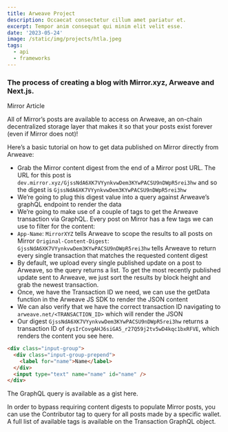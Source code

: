 ```yaml
---
title: Arweave Project
description: Occaecat consectetur cillum amet pariatur et.
excerpt: Tempor anim consequat qui minim elit velit esse.
date: '2023-05-24'
image: /static/img/projects/htla.jpeg
tags:
  - api
  - frameworks
---
```


### The process of creating a blog with Mirror.xyz, Arweave and Next.js.

<Space />

<Link href="https://dev.mirror.xyz/GjssNdA6XK7VYynkvwDem3KYwPACSU9nDWpR5rei3hw" target="_blank">
  Mirror Article
</Link>

<Space />

All of Mirror’s posts are available to access on Arweave, an on-chain decentralized storage layer that makes it so that your posts exist forever (even if Mirror does not)!

<Space />

<Space />

Here’s a basic tutorial on how to get data published on Mirror directly from Arweave:

<Space />

- Grab the Mirror content digest from the end of a Mirror post URL. The URL for this post is `dev.mirror.xyz/GjssNdA6XK7VYynkvwDem3KYwPACSU9nDWpR5rei3hw` and so the digest is `GjssNdA6XK7VYynkvwDem3KYwPACSU9nDWpR5rei3hw`
- We’re going to plug this digest value into a query against Arweave’s graphQL endpoint to render the data
- We’re going to make use of a couple of tags to get the Arweave transaction via GraphQL. Every post on Mirror has a few tags we can use to filter for the content:
- `App-Name`: `MirrorXYZ` tells Arweave to scope the results to all posts on Mirror
  `Original-Content-Digest`: `GjssNdA6XK7VYynkvwDem3KYwPACSU9nDWpR5rei3hw` tells Arweave to return every single transaction that matches the requested content digest
- By default, we upload every single published update on a post to Arweave, so the query returns a list. To get the most recently published update sent to Arweave, we just sort the results by block height and grab the newest transaction.
- Once, we have the Transaction ID we need, we can use the getData function in the Arweave JS SDK to render the JSON content
- We can also verify that we have the correct transaction ID navigating to `arweave.net/<TRANSACTION_ID>` which will render the JSON
- Our digest `GjssNdA6XK7VYynkvwDem3KYwPACSU9nDWpR5rei3hw` returns a transaction ID of `dysIrCovgAHJ6siGA5_r27Q59j2tv5wD4kqc1bxRFVE`, which renders the content you see here.

<Space />

```html
<div class="input-group">
  <div class="input-group-prepend">
    <label for="name">Name</label>
  </div>
  <input type="text" name="name" id="name" />
</div>
```

<Space />

The GraphQL query is available as a gist here.

In order to bypass requiring content digests to populate Mirror posts, you can use the Contributor tag to query for all posts made by a specific wallet. A full list of available tags is available on the Transaction GraphQL object.

<Space />
